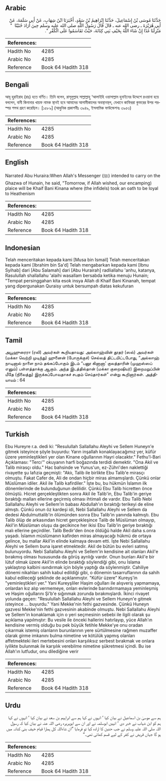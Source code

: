## Arabic


<div dir="rtl" lang="ar" style={{fontSize:'larger',backgroundColor:'#f8f9fa',padding:20}}>
حَدَّثَنَا مُوسَى بْنُ إِسْمَاعِيلَ، حَدَّثَنَا إِبْرَاهِيمُ بْنُ سَعْدٍ، أَخْبَرَنَا ابْنُ شِهَابٍ، عَنْ أَبِي سَلَمَةَ، عَنْ أَبِي هُرَيْرَةَ ـ رضى الله عنه ـ قَالَ قَالَ رَسُولُ اللَّهِ صلى الله عليه وسلم حِينَ أَرَادَ حُنَيْنًا ‏ "‏ مَنْزِلُنَا غَدًا إِنْ شَاءَ اللَّهُ بِخَيْفِ بَنِي كِنَانَةَ، حَيْثُ تَقَاسَمُوا عَلَى الْكُفْرِ ‏"‏‏.‏
</div>
<div style={{backgroundColor:'#f8f9fa',padding:20, marginBottom: 10}}><table> <thead> <tr> <th>References:</th> <th></th> </tr> </thead> <tbody><tr><td>Hadith No</td><td>4285</td></tr><tr><td>Arabic No</td><td>4285</td></tr><tr><td>Reference</td><td>Book 64 Hadith 318</td></tr></tbody></table></div>

## Bengali


<div dir="ltr" lang="bn" style={{fontSize:'larger',backgroundColor:'#f8f9fa',padding:20}}>
আবূ হুরাইরাহ (রাঃ) হতে বর্ণিত। তিনি বলেন, রাসূলুল্লাহ সাল্লাল্লাহু ‘আলাইহি ওয়াসাল্লাম হুনাইনের উদ্দেশে রওয়ানা হয়ে বললেন, বানী কিনানার খায়ফ নামক স্থানই হবে আমাদের আগামীকালের অবস্থানস্থল, যেখানে কাফিররা কুফরের উপর পরস্পর শপথ গ্রহণ করেছিল। [১৫৮৯] (আধুনিক প্রকাশনীঃ ৩৯৪৯, ইসলামিক ফাউন্ডেশনঃ ৩৯৫৩)
</div>
<div style={{backgroundColor:'#f8f9fa',padding:20, marginBottom: 10}}><table> <thead> <tr> <th>References:</th> <th></th> </tr> </thead> <tbody><tr><td>Hadith No</td><td>4285</td></tr><tr><td>Arabic No</td><td>4285</td></tr><tr><td>Reference</td><td>Book 64 Hadith 318</td></tr></tbody></table></div>

## English


<div dir="ltr" lang="en" style={{fontSize:'larger',backgroundColor:'#f8f9fa',padding:20}}>
Narrated Abu Huraira:When Allah's Messenger (ﷺ) intended to carry on the Ghazwa of Hunain, he said, "Tomorrow, if Allah wished, our encamping) plaice will be Khaif Bani Kinana where (the infidels) took an oath to be loyal to Heathenism
</div>
<div style={{backgroundColor:'#f8f9fa',padding:20, marginBottom: 10}}><table> <thead> <tr> <th>References:</th> <th></th> </tr> </thead> <tbody><tr><td>Hadith No</td><td>4285</td></tr><tr><td>Arabic No</td><td>4285</td></tr><tr><td>Reference</td><td>Book 64 Hadith 318</td></tr></tbody></table></div>

## Indonesian


<div dir="ltr" lang="id" style={{fontSize:'larger',backgroundColor:'#f8f9fa',padding:20}}>
Telah menceritakan kepada kami [Musa bin Ismail] Telah menceritakan kepada kami [Ibrahim bin Sa'd] Telah mengabarkan kepada kami [Ibnu Syihab] dari [Abu Salamah] dari [Abu Hurairah] radliallahu 'anhu, katanya, Rasulullah shallallahu 'alaihi wasallam bersabda ketika menuju Hunain; "Tempat persinggahan kita esok insya Allah di Khaif Bani Kinanah, tempat yang dipergunakan Quraisy untuk bersumpah diatas kekufuran
</div>
<div style={{backgroundColor:'#f8f9fa',padding:20, marginBottom: 10}}><table> <thead> <tr> <th>References:</th> <th></th> </tr> </thead> <tbody><tr><td>Hadith No</td><td>4285</td></tr><tr><td>Arabic No</td><td>4285</td></tr><tr><td>Reference</td><td>Book 64 Hadith 318</td></tr></tbody></table></div>

## Tamil


<div dir="ltr" lang="ta" style={{fontSize:'larger',backgroundColor:'#f8f9fa',padding:20}}>
அபூஹுரைரா (ரலி) அவர்கள் கூறியதாவது: அல்லாஹ்வின் தூதர் (ஸல்) அவர்கள் (மக்கா வெற்றி முடிந்து) ஹுனைன் (போருக்குச்) செல்லத் திட்டமிட்டபோது, “அல்லாஹ் நாடினால் நாளை நாம் தங்கப்போகும் இடம் “பனூ கினானா' குலத்தாரின் (முஹஸ்ஸப் எனும்) பள்ளத்தாக்கு ஆகும். அந்த இடத்தில்தான் (மக்கா குறைஷியர்) இறைமறுப்பின் மீதே (நிலைத்து) இருக்கப்போவதாகச் சபதம் செய்தார்கள்” என்று கூறினார்கள். அத்தியாயம் : 64
</div>
<div style={{backgroundColor:'#f8f9fa',padding:20, marginBottom: 10}}><table> <thead> <tr> <th>References:</th> <th></th> </tr> </thead> <tbody><tr><td>Hadith No</td><td>4285</td></tr><tr><td>Arabic No</td><td>4285</td></tr><tr><td>Reference</td><td>Book 64 Hadith 318</td></tr></tbody></table></div>

## Turkish


<div dir="ltr" lang="tr" style={{fontSize:'larger',backgroundColor:'#f8f9fa',padding:20}}>
Ebu Hureyre r.a. dedi ki: "Resulullah Sallallahu Aleyhi ve Sellem Huneyn'e gitmek isteyince şöyle buyurdu: Yarın inşallah konaklayacağımız yer, küfür üzere yeminleştikleri yer olan Kinane oğullarının Hayri olacaktır." Fethu'l-Bari Açıklaması: "Tercı'" okuyanın harfi boğazında terdidi demektir. "Ona Akil ve Talib mirasçı oldu." Hac bahsinde ve Yunus'un, ez-Zühri'den naklettiği rivayette şu lafızia geçmişti: "Akiı, Talib ile birlikte Ebu Talib'e mirasçı olmuştu. Fakat Cafer de, Ali de ondan hiçbir miras almamışlardı. Çünkü onlar Müslüman idiler. Akil ile Talib kafirdiler." İşte bu, bu hükmün İslamın ilk dönemlerinde de bulunduğunun delilidir. Çünkü Ebu Talib hicretten önce ölmüştü. Hicret gerçekleştikten sonra Akil ile Talib'in, Ebu Talib'in geriye bıraktığı malları ellerine geçirmiş olması ihtimali de vardır. Ebu Talib Nebi Sallallahu Aleyhi ve Sellem'in babası Abdullah'ın bıraktığı terikeyi de eline almıştı. Çünkü onun öz kardeşi idi, Nebi Sallallahu Aleyhi ve Sellem da dedesi Abdulmuttalib'in ölümünden sonra Ebu Talib'in yanında kalmıştı. Ebu Talib ölüp de arkasından hicret gerçekleşince Talib de Müslüman olmayıp, Akil'in Müslüman oluşu da gecikince her ikisi Ebu Talib'in geriye bıraktığı malı ellerine geçirdiler. Talib Bedir'den önce öldüğü halde Akil daha s.onra yaşadı. İslamın müslümanın kafirden miras almayacağı hükmü de ortaya gelince, bu mallar Akil'in elinde kalmaya devam etti. İşte Nebi Sallallahu Aleyhi ve Sellem buna işaret etmektedir. Akil de bütün bu evleri satmış bulunuyordu. Nebi Sallallahu Aleyhi ve Sellem'in kendisine ait olanları Akil'e bırakmış olması hususunda da görüş ayrılığı vardır. Onun bunları Akil'e bir lütuf olmak üzere Akil'in elinde bıraktığı söylendiği gibi, onu İslama yaklaştırıp kalbini ısındırmak için böyle yaptığı da söylenmiştir. Cahiliye dönemi nikahları sahih kabul edildiği gibi, o dönemin tasarruflarının da sahih kabul edileceği şeklinde de açıklanmıştır. "Küfür üzere" Kureyş'in "yeminleştikleri yer." Yani Kureyşliler Haşim oğulları ile alışveriş yapmamaya, onlardan kız alıp vermemeye, onları evlerinde barındırmamaya yeminleşmiş ve Haşim oğullarını Şi'b'e sığınmak zorunda bırakmışlardı. İkinci rivayet yolunda geçen: "Resulullah Sallallahu Aleyhi ve Sellem Huneyn'e gitmek isteyince ... buyurdu." Yani Mekke'nin fethi gazvesinde. Çünkü Huneyn gazvesi Mekke'nin fethi gazvesinin akabinde olmuştu. Nebi Sallallahu Aleyhi ve Sellem'in konaklamak için o yeri seçmesinin sebebi ile ilgili olarak şu açıklama yapılmıştır: Bu vesile ile önceki hallerini hatırlayıp, yüce Allah'ın kendisine vermiş olduğu bu pek büyük fetihle Mekke'ye onu oradan çıkarmak istemiş olanların burunlarının yere sürtülmesine rağmen muzaffer olarak girme imkanını bulma nimetine ve kötülük yapmış olanları affetmekteki ileri mertebesini onları karşılıksız serbest bırakmak ve onlara iyilikte bulunmak ile karşılık verebilme nimetine şükretmesi içindi. Bu ise Allah'ın lutfudur, onu dilediğine verir
</div>
<div style={{backgroundColor:'#f8f9fa',padding:20, marginBottom: 10}}><table> <thead> <tr> <th>References:</th> <th></th> </tr> </thead> <tbody><tr><td>Hadith No</td><td>4285</td></tr><tr><td>Arabic No</td><td>4285</td></tr><tr><td>Reference</td><td>Book 64 Hadith 318</td></tr></tbody></table></div>

## Urdu


<div dir="rtl" lang="ur" style={{fontSize:'larger',backgroundColor:'#f8f9fa',padding:20}}>
ہم سے موسیٰ بن اسماعیل نے بیان کیا ‘ انہوں نے کہا ہم سے ابراہیم بن سعد نے بیان کیا ‘ انہوں نے کہا ہم کو ابن شہاب نے خبر دی ‘ انہیں ابوسلمہ نے اور ان سے ابوہریرہ رضی اللہ عنہ نے بیان کیا کہ رسول اللہ صلی اللہ علیہ وسلم نے جب حنین کا ارادہ کیا تو فرمایا ”ان شاءاللہ کل ہمارا قیام خیف بنی کنانہ میں ہو گا جہاں قریش نے کفر کے لیے قسم کھائی تھی۔“
</div>
<div style={{backgroundColor:'#f8f9fa',padding:20, marginBottom: 10}}><table> <thead> <tr> <th>References:</th> <th></th> </tr> </thead> <tbody><tr><td>Hadith No</td><td>4285</td></tr><tr><td>Arabic No</td><td>4285</td></tr><tr><td>Reference</td><td>Book 64 Hadith 318</td></tr></tbody></table></div>